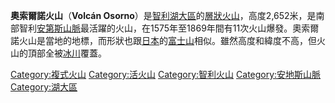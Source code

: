 {{noteTA
|1=zh:奧索爾諾; zh-tw:奧索諾;
|2=zh:冰川; zh-tw:冰河;
}}
{{Infobox Mountain
| Name = 奧索爾諾火山
| Photo = Volcan Osorno.jpg
| Caption = 奧索爾諾火山，1993年
| Elevation = 2,652米
| Location = {{flag|Chile}} ,[[湖大區|湖大區]]
| Range = [[安第斯山脈|安第斯山脈]]
| Coordinates = {{coord|41|06|00|S|72|29|35|W|type:mountain_region:CL}}
| Type = [[層狀火山|層狀火山]]
| Last eruption = 1869年
| First ascent = 1848年
| pushpin_map = Chile
| pushpin_map_caption = 奧索爾諾火山的位置
| latd=41 | latm=6 | lats=0 | latNS=S
| longd=72 | longm=29 | longs=35 | longEW=W
| First_ascent = 1848年[[Jean_Renous|Jean Renous]]
| Easiest_route = rock/snow/ice climb
}}

'''奧索爾諾火山'''（'''Volcán Osorno'''）是[[智利|智利]][[湖大區|湖大區]]的[[層狀火山|層狀火山]]，高度2,652米，是南部智利[[安第斯山脈|安第斯山脈]]最活躍的火山，在1575年至1869年間有11次火山爆發。奧索爾諾火山是當地的地標，而形狀也跟[[日本|日本]]的[[富士山|富士山]]相似。雖然高度和緯度不高，但火山的頂部全被[[冰川|冰川]]覆蓋。

{{wide image|Osorno Volcano stitched panoramic 2010.jpg|1200px|奧索爾諾火山全景圖}}

{{DEFAULTSORT:Osorno}}
[[Category:複式火山|Category:複式火山]]
[[Category:活火山|Category:活火山]]
[[Category:智利火山|Category:智利火山]]
[[Category:安地斯山脈|Category:安地斯山脈]]
[[Category:湖大區|Category:湖大區]]